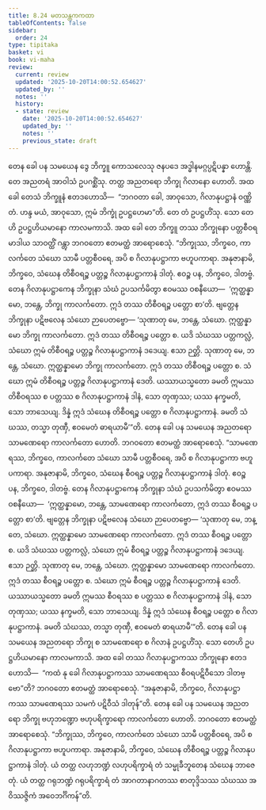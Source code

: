 ```yaml
---
title: 8.24 မတသန္တကကထာ
tableOfContents: false
sidebar:
  order: 24
type: tipitaka
basket: vi
book: vi-maha
review:
  current: review
  updated: '2025-10-20T14:00:52.654627'
  updated_by: ''
  notes: ''
  history:
  - state: review
    date: '2025-10-20T14:00:52.654627'
    updated_by: ''
    notes: ''
    previous_state: draft
---
```



<DynamicBreadcrumb />


<ReviewStatus review={frontmatter.review} showDetails={true} />

<HypothesisAnnotation frontmatter={frontmatter} />

<Division number="367" book="vi-maha" e="ch" v="3" p="419">

<Paragraph number="1707" book="vi-maha">
တေန ခေါ ပန သမယေန ဒွေ ဘိက္ခူ ကောသလေသု ဇနပဒေ အဒ္ဓါနမဂ္ဂပ္ပဋိပန္နာ ဟောန္တိ. တေ အညတရံ အာဝါသံ ဥပဂစ္ဆိံသု. တတ္ထ အညတရော ဘိက္ခု ဂိလာနော ဟောတိ. အထ ခေါ တေသံ ဘိက္ခူနံ ဧတဒဟောသိ—  “ဘဂဝတာ ခေါ, အာဝုသော, ဂိလာနုပဋ္ဌာနံ ဝဏ္ဏိတံ. ဟန္ဒ မယံ, အာဝုသော, ဣမံ ဘိက္ခုံ ဥပဋ္ဌဟေမာ”တိ. တေ တံ ဥပဋ္ဌဟိံသု. သော တေဟိ ဥပဋ္ဌဟိယမာနော ကာလမကာသိ. အထ ခေါ တေ ဘိက္ခူ တဿ ဘိက္ခုနော ပတ္တစီဝရမာဒါယ သာဝတ္ထိံ ဂန္တွာ ဘဂဝတော ဧတမတ္ထံ အာရောစေသုံ. “ဘိက္ခုဿ, ဘိက္ခဝေ, ကာလင်္ကတေ သံဃော သာမီ ပတ္တစီဝရေ, အပိ စ ဂိလာနုပဋ္ဌာကာ ဗဟူပကာရာ. အနုဇာနာမိ, ဘိက္ခဝေ, သံဃေန တိစီဝရဉ္စ ပတ္တဉ္စ ဂိလာနုပဋ္ဌာကာနံ ဒါတုံ. ဧဝဉ္စ ပန, ဘိက္ခဝေ, ဒါတဗ္ဗံ. တေန ဂိလာနုပဋ္ဌာကေန ဘိက္ခုနာ သံဃံ ဥပသင်္ကမိတွာ ဧဝမဿ ဝစနီယော—  ‘ဣတ္ထန္နာမော, ဘန္တေ, ဘိက္ခု ကာလင်္ကတော. ဣဒံ တဿ တိစီဝရဉ္စ ပတ္တော စာ’တိ. ဗျတ္တေန ဘိက္ခုနာ ပဋိဗလေန သံဃော ဉာပေတဗ္ဗော—
</Paragraph>

<Paragraph number="1708" book="vi-maha">
‘သုဏာတု မေ, ဘန္တေ, သံဃော. ဣတ္ထန္နာမော ဘိက္ခု ကာလင်္ကတော. ဣဒံ တဿ တိစီဝရဉ္စ ပတ္တော စ. ယဒိ သံဃဿ ပတ္တကလ္လံ, သံဃော ဣမံ တိစီဝရဉ္စ ပတ္တဉ္စ ဂိလာနုပဋ္ဌာကာနံ ဒဒေယျ. ဧသာ ဉတ္တိ.
</Paragraph>

<Paragraph number="1709" book="vi-maha">
သုဏာတု မေ, ဘန္တေ, သံဃော. ဣတ္ထန္နာမော ဘိက္ခု ကာလင်္ကတော. ဣဒံ တဿ တိစီဝရဉ္စ ပတ္တော စ. သံဃော ဣမံ တိစီဝရဉ္စ ပတ္တဉ္စ ဂိလာနုပဋ္ဌာကာနံ ဒေတိ. ယဿာယသ္မတော ခမတိ ဣမဿ တိစီဝရဿ စ ပတ္တဿ စ ဂိလာနုပဋ္ဌာကာနံ ဒါနံ, သော တုဏှဿ; ယဿ နက္ခမတိ, သော ဘာသေယျ.
</Paragraph>

<Paragraph number="1710" book="vi-maha">
ဒိန္နံ ဣဒံ သံဃေန တိစီဝရဉ္စ ပတ္တော စ ဂိလာနုပဋ္ဌာကာနံ. ခမတိ သံဃဿ, တသ္မာ တုဏှီ, ဧဝမေတံ ဓာရယာမီ’”တိ.
</Paragraph>

</Division>
<Division number="368" book="vi-maha" e="ch" v="3" p="420">

<Paragraph number="1711" book="vi-maha">
တေန ခေါ ပန သမယေန အညတရော သာမဏေရော ကာလင်္ကတော ဟောတိ. ဘဂဝတော ဧတမတ္ထံ အာရောစေသုံ. “သာမဏေရဿ, ဘိက္ခဝေ, ကာလင်္ကတေ သံဃော သာမီ ပတ္တစီဝရေ, အပိ စ ဂိလာနုပဋ္ဌာကာ ဗဟူပကာရာ. အနုဇာနာမိ, ဘိက္ခဝေ, သံဃေန စီဝရဉ္စ ပတ္တဉ္စ ဂိလာနုပဋ္ဌာကာနံ ဒါတုံ. ဧဝဉ္စ ပန, ဘိက္ခဝေ, ဒါတဗ္ဗံ. တေန ဂိလာနုပဋ္ဌာကေန ဘိက္ခုနာ သံဃံ ဥပသင်္ကမိတွာ ဧဝမဿ ဝစနီယော—  ‘ဣတ္ထန္နာမော, ဘန္တေ, သာမဏေရော ကာလင်္ကတော, ဣဒံ တဿ စီဝရဉ္စ ပတ္တော စာ’တိ. ဗျတ္တေန ဘိက္ခုနာ ပဋိဗလေန သံဃော ဉာပေတဗ္ဗော—
</Paragraph>

<Paragraph number="1712" book="vi-maha">
‘သုဏာတု မေ, ဘန္တေ, သံဃော. ဣတ္ထန္နာမော သာမဏေရော ကာလင်္ကတော. ဣဒံ တဿ စီဝရဉ္စ ပတ္တော စ. ယဒိ သံဃဿ ပတ္တကလ္လံ, သံဃော ဣမံ စီဝရဉ္စ ပတ္တဉ္စ ဂိလာနုပဋ္ဌာကာနံ ဒဒေယျ. ဧသာ ဉတ္တိ.
</Paragraph>

<Paragraph number="1713" book="vi-maha">
သုဏာတု မေ, ဘန္တေ, သံဃော. ဣတ္ထန္နာမော သာမဏေရော ကာလင်္ကတော. ဣဒံ တဿ စီဝရဉ္စ ပတ္တော စ. သံဃော ဣမံ စီဝရဉ္စ ပတ္တဉ္စ ဂိလာနုပဋ္ဌာကာနံ ဒေတိ. ယဿာယသ္မတော ခမတိ ဣမဿ စီဝရဿ စ ပတ္တဿ စ ဂိလာနုပဋ္ဌာကာနံ ဒါနံ, သော တုဏှဿ; ယဿ နက္ခမတိ, သော ဘာသေယျ.
</Paragraph>

<Paragraph number="1714" book="vi-maha">
ဒိန္နံ ဣဒံ သံဃေန စီဝရဉ္စ ပတ္တော စ ဂိလာနုပဋ္ဌာကာနံ. ခမတိ သံဃဿ, တသ္မာ တုဏှီ, ဧဝမေတံ ဓာရယာမီ’”တိ.
</Paragraph>

</Division>
<Division number="369" book="vi-maha" e="ch" v="3" p="420">

<Paragraph number="1715" book="vi-maha">
တေန ခေါ ပန သမယေန အညတရော ဘိက္ခု စ သာမဏေရော စ ဂိလာနံ ဥပဋ္ဌဟိံသု. သော တေဟိ ဥပဋ္ဌဟိယမာနော ကာလမကာသိ. အထ ခေါ တဿ ဂိလာနုပဋ္ဌာကဿ ဘိက္ခုနော ဧတဒဟောသိ—  “ကထံ နု ခေါ ဂိလာနုပဋ္ဌာကဿ သာမဏေရဿ စီဝရပဋိဝီသော ဒါတဗ္ဗော”တိ? ဘဂဝတော ဧတမတ္ထံ အာရောစေသုံ. “အနုဇာနာမိ, ဘိက္ခဝေ, ဂိလာနုပဋ္ဌာကဿ သာမဏေရဿ သမကံ ပဋိဝီသံ ဒါတုန်”တိ.
</Paragraph>

<Paragraph number="1716" book="vi-maha">
တေန ခေါ ပန သမယေန အညတရော ဘိက္ခု ဗဟုဘဏ္ဍော ဗဟုပရိက္ခာရော ကာလင်္ကတော ဟောတိ. ဘဂဝတော ဧတမတ္ထံ အာရောစေသုံ. “ဘိက္ခုဿ, ဘိက္ခဝေ, ကာလင်္ကတေ သံဃော သာမီ ပတ္တစီဝရေ, အပိ စ ဂိလာနုပဋ္ဌာကာ ဗဟူပကာရာ. အနုဇာနာမိ, ဘိက္ခဝေ, သံဃေန တိစီဝရဉ္စ ပတ္တဉ္စ ဂိလာနုပဋ္ဌာကာနံ ဒါတုံ. ယံ တတ္ထ လဟုဘဏ္ဍံ လဟုပရိက္ခာရံ တံ သမ္မုခီဘူတေန သံဃေန ဘာဇေတုံ. ယံ တတ္ထ ဂရုဘဏ္ဍံ ဂရုပရိက္ခာရံ တံ အာဂတာနာဂတဿ စာတုဒ္ဒိသဿ သံဃဿ အဝိဿဇ္ဇိကံ အဝေဘင်္ဂိကန်”တိ.
</Paragraph>
</Division>